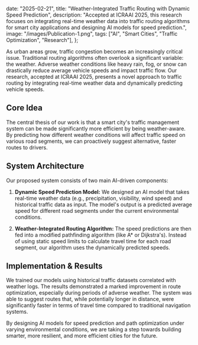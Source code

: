 
  date: "2025-02-21",
  title: "Weather-Integrated Traffic Routing with Dynamic Speed Prediction",
  description:
    "Accepted at ICRAAI 2025, this research focuses on integrating real-time weather data into traffic routing algorithms for smart city applications and designing AI models for speed prediction.",
  image: "/images/Publication-1.png",
  tags: ["AI", "Smart Cities", "Traffic Optimization", "Research"],
};


As urban areas grow, traffic congestion becomes an increasingly critical issue. Traditional routing algorithms often overlook a significant variable: the weather. Adverse weather conditions like heavy rain, fog, or snow can drastically reduce average vehicle speeds and impact traffic flow. Our research, accepted at ICRAAI 2025, presents a novel approach to traffic routing by integrating real-time weather data and dynamically predicting vehicle speeds.

## Core Idea

The central thesis of our work is that a smart city's traffic management system can be made significantly more efficient by being weather-aware. By predicting how different weather conditions will affect traffic speed on various road segments, we can proactively suggest alternative, faster routes to drivers.

## System Architecture

Our proposed system consists of two main AI-driven components:

1.  **Dynamic Speed Prediction Model:** We designed an AI model that takes real-time weather data (e.g., precipitation, visibility, wind speed) and historical traffic data as input. The model's output is a predicted average speed for different road segments under the current environmental conditions.

2.  **Weather-Integrated Routing Algorithm:** The speed predictions are then fed into a modified pathfinding algorithm (like A* or Dijkstra's). Instead of using static speed limits to calculate travel time for each road segment, our algorithm uses the dynamically predicted speeds.

## Implementation & Results

We trained our models using historical traffic datasets correlated with weather logs. The results demonstrated a marked improvement in route optimization, especially during periods of adverse weather. The system was able to suggest routes that, while potentially longer in distance, were significantly faster in terms of travel time compared to traditional navigation systems.

By designing AI models for speed prediction and path optimization under varying environmental conditions, we are taking a step towards building smarter, more resilient, and more efficient cities for the future.